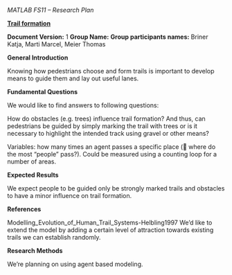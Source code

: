 ''MATLAB FS11 – Research Plan''

<span style="text-decoration: underline;">'''Trail formation'''</span>


'''Document Version:''' 1 
'''Group Name:'''
'''Group participants names:''' Briner Katja, Marti Marcel, Meier Thomas


'''General Introduction'''

Knowing how pedestrians choose and form trails is important to develop means to guide them and lay out useful lanes. 


'''Fundamental Questions'''

We would like to find answers to following questions:

How do obstacles (e.g. trees) influence trail formation? And thus, can pedestrians be guided by simply marking the trail with trees or is it necessary to highlight the intended track using gravel or other means?

Variables: how many times an agent passes a specific place ( where do the most “people” pass?). Could be measured using a counting loop for a number of areas.


'''Expected Results'''

We expect people to be guided only be strongly marked trails and obstacles to have a minor influence on trail formation.


'''References '''

Modelling_Evolution_of_Human_Trail_Systems-Helbling1997
We’d like to extend the model by adding a certain level of attraction towards existing trails we can establish randomly.


'''Research Methods'''

We’re planning on using agent based modeling.


